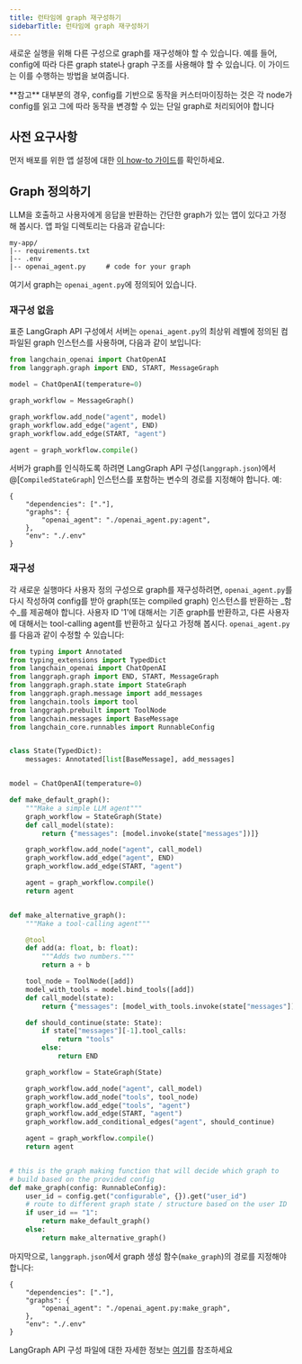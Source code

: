 ```yaml
---
title: 런타임에 graph 재구성하기
sidebarTitle: 런타임에 graph 재구성하기
---
```

새로운 실행을 위해 다른 구성으로 graph를 재구성해야 할 수 있습니다. 예를 들어, config에 따라 다른 graph state나 graph 구조를 사용해야 할 수 있습니다. 이 가이드는 이를 수행하는 방법을 보여줍니다.

<Note>
**참고**
대부분의 경우, config를 기반으로 동작을 커스터마이징하는 것은 각 node가 config를 읽고 그에 따라 동작을 변경할 수 있는 단일 graph로 처리되어야 합니다
</Note>

## 사전 요구사항

먼저 배포를 위한 앱 설정에 대한 [이 how-to 가이드](/langsmith/setup-app-requirements-txt)를 확인하세요.

## Graph 정의하기

LLM을 호출하고 사용자에게 응답을 반환하는 간단한 graph가 있는 앱이 있다고 가정해 봅시다. 앱 파일 디렉토리는 다음과 같습니다:

```
my-app/
|-- requirements.txt
|-- .env
|-- openai_agent.py     # code for your graph
```

여기서 graph는 `openai_agent.py`에 정의되어 있습니다.

### 재구성 없음

표준 LangGraph API 구성에서 서버는 `openai_agent.py`의 최상위 레벨에 정의된 컴파일된 graph 인스턴스를 사용하며, 다음과 같이 보입니다:

```python
from langchain_openai import ChatOpenAI
from langgraph.graph import END, START, MessageGraph

model = ChatOpenAI(temperature=0)

graph_workflow = MessageGraph()

graph_workflow.add_node("agent", model)
graph_workflow.add_edge("agent", END)
graph_workflow.add_edge(START, "agent")

agent = graph_workflow.compile()
```

서버가 graph를 인식하도록 하려면 LangGraph API 구성(`langgraph.json`)에서 @[`CompiledStateGraph`] 인스턴스를 포함하는 변수의 경로를 지정해야 합니다. 예:

```
{
    "dependencies": ["."],
    "graphs": {
        "openai_agent": "./openai_agent.py:agent",
    },
    "env": "./.env"
}
```

### 재구성

각 새로운 실행마다 사용자 정의 구성으로 graph를 재구성하려면, `openai_agent.py`를 다시 작성하여 config를 받아 graph(또는 compiled graph) 인스턴스를 반환하는 _함수_를 제공해야 합니다. 사용자 ID '1'에 대해서는 기존 graph를 반환하고, 다른 사용자에 대해서는 tool-calling agent를 반환하고 싶다고 가정해 봅시다. `openai_agent.py`를 다음과 같이 수정할 수 있습니다:

```python
from typing import Annotated
from typing_extensions import TypedDict
from langchain_openai import ChatOpenAI
from langgraph.graph import END, START, MessageGraph
from langgraph.graph.state import StateGraph
from langgraph.graph.message import add_messages
from langchain.tools import tool
from langgraph.prebuilt import ToolNode
from langchain.messages import BaseMessage
from langchain_core.runnables import RunnableConfig


class State(TypedDict):
    messages: Annotated[list[BaseMessage], add_messages]


model = ChatOpenAI(temperature=0)

def make_default_graph():
    """Make a simple LLM agent"""
    graph_workflow = StateGraph(State)
    def call_model(state):
        return {"messages": [model.invoke(state["messages"])]}

    graph_workflow.add_node("agent", call_model)
    graph_workflow.add_edge("agent", END)
    graph_workflow.add_edge(START, "agent")

    agent = graph_workflow.compile()
    return agent


def make_alternative_graph():
    """Make a tool-calling agent"""

    @tool
    def add(a: float, b: float):
        """Adds two numbers."""
        return a + b

    tool_node = ToolNode([add])
    model_with_tools = model.bind_tools([add])
    def call_model(state):
        return {"messages": [model_with_tools.invoke(state["messages"])]}

    def should_continue(state: State):
        if state["messages"][-1].tool_calls:
            return "tools"
        else:
            return END

    graph_workflow = StateGraph(State)

    graph_workflow.add_node("agent", call_model)
    graph_workflow.add_node("tools", tool_node)
    graph_workflow.add_edge("tools", "agent")
    graph_workflow.add_edge(START, "agent")
    graph_workflow.add_conditional_edges("agent", should_continue)

    agent = graph_workflow.compile()
    return agent


# this is the graph making function that will decide which graph to
# build based on the provided config
def make_graph(config: RunnableConfig):
    user_id = config.get("configurable", {}).get("user_id")
    # route to different graph state / structure based on the user ID
    if user_id == "1":
        return make_default_graph()
    else:
        return make_alternative_graph()
```

마지막으로, `langgraph.json`에서 graph 생성 함수(`make_graph`)의 경로를 지정해야 합니다:

```
{
    "dependencies": ["."],
    "graphs": {
        "openai_agent": "./openai_agent.py:make_graph",
    },
    "env": "./.env"
}
```

LangGraph API 구성 파일에 대한 자세한 정보는 [여기](/langsmith/cli#configuration-file)를 참조하세요
